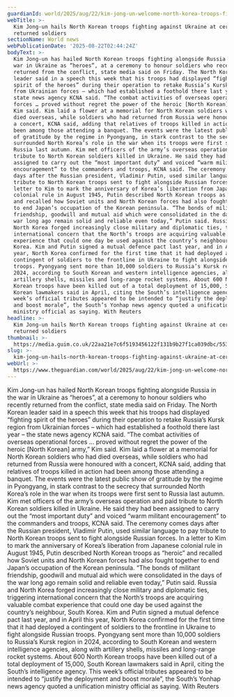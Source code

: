 ```yaml
---
guardianId: world/2025/aug/22/kim-jong-un-welcome-north-korea-troops-fighting-ukraine
webTitle: >-
  Kim Jong-un hails North Korean troops fighting against Ukraine at ceremony for
  returned soldiers
sectionName: World news
webPublicationDate: '2025-08-22T02:44:24Z'
bodyText: >-
  Kim Jong-un has hailed North Korean troops fighting alongside Russia in the
  war in Ukraine as “heroes”, at a ceremony to honour soldiers who recently
  returned from the conflict, state media said on Friday. The North Korean
  leader said in a speech this week that his troops had displayed “fighting
  spirit of the heroes” during their operation to retake Russia’s Kursk region
  from Ukrainian forces – which had established a foothold there last year – the
  state news agency KCNA said. “The combat activities of overseas operational
  forces … proved without regret the power of the heroic [North Korean] army,”
  Kim said. Kim laid a flower at a memorial for North Korean soldiers who had
  died overseas, while soldiers who had returned from Russia were honoured with
  a concert, KCNA said, adding that relatives of troops killed in action had
  been among those attending a banquet. The events were the latest public show
  of gratitude by the regime in Pyongyang, in stark contrast to the secrecy that
  surrounded North Korea’s role in the war when its troops were first sent to
  Russia last autumn. Kim met officers of the army’s overseas operation and paid
  tribute to North Korean soldiers killed in Ukraine. He said they had been
  assigned to carry out the “most important duty” and voiced “warm militant
  encouragement” to the commanders and troops, KCNA said. The ceremony comes
  days after the Russian president, Vladimir Putin, used similar language to pay
  tribute to North Korean troops sent to fight alongside Russian forces. In a
  letter to Kim to mark the anniversary of Korea’s liberation from Japanese
  colonial rule in August 1945, Putin described North Korean troops as “heroic”
  and recalled how Soviet units and North Korean forces had also fought together
  to end Japan’s occupation of the Korean peninsula. “The bonds of militant
  friendship, goodwill and mutual aid which were consolidated in the days of the
  war long ago remain solid and reliable even today,” Putin said. Russia and
  North Korea forged increasingly close military and diplomatic ties, triggering
  international concern that the North’s troops are acquiring valuable combat
  experience that could one day be used against the country’s neighbour, South
  Korea. Kim and Putin signed a mutual defence pact last year, and in April this
  year, North Korea confirmed for the first time that it had deployed a
  contingent of soldiers to the frontline in Ukraine to fight alongside Russian
  troops. Pyongyang sent more than 10,000 soldiers to Russia’s Kursk region in
  2024, according to South Korean and western intelligence agencies, along with
  artillery shells, missiles and long-range rocket systems. About 600 North
  Korean troops have been killed out of a total deployment of 15,000, South
  Korean lawmakers said in April, citing the South’s intelligence agency. This
  week’s official tributes appeared to be intended to “justify the deployment
  and boost morale”, the South’s Yonhap news agency quoted a unification
  ministry official as saying. With Reuters
headline: >-
  Kim Jong-un hails North Korean troops fighting against Ukraine at ceremony for
  returned soldiers
thumbnail: >-
  https://media.guim.co.uk/22aa21e7c6f5193456122f131b9b27f1ca039dbc/553_0_2655_2126/500.jpg
slug: >-
  kim-jong-un-hails-north-korean-troops-fighting-against-ukraine-at-ceremony-for-returned-soldiers
webUrl: >-
  https://www.theguardian.com/world/2025/aug/22/kim-jong-un-welcome-north-korea-troops-fighting-ukraine
---
```

Kim Jong-un has hailed North Korean troops fighting alongside Russia in the war in Ukraine as “heroes”, at a ceremony to honour soldiers who recently returned from the conflict, state media said on Friday. The North Korean leader said in a speech this week that his troops had displayed “fighting spirit of the heroes” during their operation to retake Russia’s Kursk region from Ukrainian forces – which had established a foothold there last year – the state news agency KCNA said. “The combat activities of overseas operational forces … proved without regret the power of the heroic [North Korean] army,” Kim said. Kim laid a flower at a memorial for North Korean soldiers who had died overseas, while soldiers who had returned from Russia were honoured with a concert, KCNA said, adding that relatives of troops killed in action had been among those attending a banquet. The events were the latest public show of gratitude by the regime in Pyongyang, in stark contrast to the secrecy that surrounded North Korea’s role in the war when its troops were first sent to Russia last autumn. Kim met officers of the army’s overseas operation and paid tribute to North Korean soldiers killed in Ukraine. He said they had been assigned to carry out the “most important duty” and voiced “warm militant encouragement” to the commanders and troops, KCNA said. The ceremony comes days after the Russian president, Vladimir Putin, used similar language to pay tribute to North Korean troops sent to fight alongside Russian forces. In a letter to Kim to mark the anniversary of Korea’s liberation from Japanese colonial rule in August 1945, Putin described North Korean troops as “heroic” and recalled how Soviet units and North Korean forces had also fought together to end Japan’s occupation of the Korean peninsula. “The bonds of militant friendship, goodwill and mutual aid which were consolidated in the days of the war long ago remain solid and reliable even today,” Putin said. Russia and North Korea forged increasingly close military and diplomatic ties, triggering international concern that the North’s troops are acquiring valuable combat experience that could one day be used against the country’s neighbour, South Korea. Kim and Putin signed a mutual defence pact last year, and in April this year, North Korea confirmed for the first time that it had deployed a contingent of soldiers to the frontline in Ukraine to fight alongside Russian troops. Pyongyang sent more than 10,000 soldiers to Russia’s Kursk region in 2024, according to South Korean and western intelligence agencies, along with artillery shells, missiles and long-range rocket systems. About 600 North Korean troops have been killed out of a total deployment of 15,000, South Korean lawmakers said in April, citing the South’s intelligence agency. This week’s official tributes appeared to be intended to “justify the deployment and boost morale”, the South’s Yonhap news agency quoted a unification ministry official as saying. With Reuters
